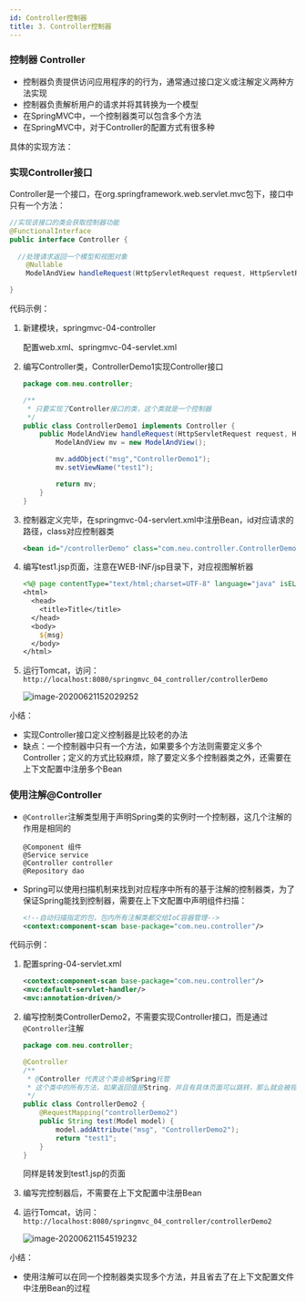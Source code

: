 ```yaml
---
id: Controller控制器
title: 3. Controller控制器
---
```


### 控制器 Controller

- 控制器负责提供访问应用程序的的行为，通常通过接口定义或注解定义两种方法实现
- 控制器负责解析用户的请求并将其转换为一个模型
- 在SpringMVC中，一个控制器类可以包含多个方法
- 在SpringMVC中，对于Controller的配置方式有很多种



具体的实现方法：

### 实现Controller接口

Controller是一个接口，在org.springframework.web.servlet.mvc包下，接口中只有一个方法：

```java
//实现该接口的类会获取控制器功能
@FunctionalInterface
public interface Controller {
	
  //处理请求返回一个模型和视图对象
	@Nullable
	ModelAndView handleRequest(HttpServletRequest request, HttpServletResponse response) throws Exception;

}
```



代码示例：

1. 新建模块，springmvc-04-controller

   配置web.xml、springmvc-04-servlet.xml

2. 编写Controller类，ControllerDemo1实现Controller接口

   ```java
   package com.neu.controller;
   
   /**
    * 只要实现了Controller接口的类，这个类就是一个控制器
    */
   public class ControllerDemo1 implements Controller {
       public ModelAndView handleRequest(HttpServletRequest request, HttpServletResponse response) throws Exception {
           ModelAndView mv = new ModelAndView();
   
           mv.addObject("msg","ControllerDemo1");
           mv.setViewName("test1");
   
           return mv;
       }
   }
   ```

3. 控制器定义完毕，在springmvc-04-servlert.xml中注册Bean，id对应请求的路径，class对应控制器类

   ```xml
   <bean id="/controllerDemo" class="com.neu.controller.ControllerDemo1"/>
   ```

4. 编写test1.jsp页面，注意在WEB-INF/jsp目录下，对应视图解析器

   ```jsp
   <%@ page contentType="text/html;charset=UTF-8" language="java" isELIgnored="false" %>
   <html>
     <head>
       <title>Title</title>
     </head>
     <body>
       ${msg}
     </body>
   </html>
   ```

5. 运行Tomcat，访问：`http://localhost:8080/springmvc_04_controller/controllerDemo`

   ![image-20200621152029252](https://upyun.shiguangping.com/imgs/20200621152029.png)

小结：

- 实现Controller接口定义控制器是比较老的办法
- 缺点：一个控制器中只有一个方法，如果要多个方法则需要定义多个Controller；定义的方式比较麻烦，除了要定义多个控制器类之外，还需要在上下文配置中注册多个Bean



### 使用注解@Controller

- `@Controller`注解类型用于声明Spring类的实例时一个控制器，这几个注解的作用是相同的

  ```
  @Component 组件
  @Service service
  @Controller controller
  @Repository dao
  ```

- Spring可以使用扫描机制来找到对应程序中所有的基于注解的控制器类，为了保证Spring能找到控制器，需要在上下文配置中声明组件扫描：

  ```xml
  <!--自动扫描指定的包，包内所有注解类都交给IoC容器管理-->
  <context:component-scan base-package="com.neu.controller"/>
  ```



代码示例：

1. 配置spring-04-servlet.xml

   ```xml
   <context:component-scan base-package="com.neu.controller"/>
   <mvc:default-servlet-handler/>
   <mvc:annotation-driven/>
   ```

2. 编写控制类ControllerDemo2，不需要实现Controller接口，而是通过`@Controller`注解

   ```java
   package com.neu.controller;
   
   @Controller
   /**
    * @Controller 代表这个类会被Spring托管
    * 这个类中的所有方法，如果返回值是String，并且有具体页面可以跳转，那么就会被视图解析器解析
    */
   public class ControllerDemo2 {
       @RequestMapping("controllerDemo2")
       public String test(Model model) {
           model.addAttribute("msg", "ControllerDemo2");
           return "test1";
       }
   }
   ```

   同样是转发到test1.jsp的页面

3. 编写完控制器后，不需要在上下文配置中注册Bean

4. 运行Tomcat，访问：`http://localhost:8080/springmvc_04_controller/controllerDemo2`

   ![image-20200621154519232](https://upyun.shiguangping.com/imgs/20200621154519.png)

小结：

- 使用注解可以在同一个控制器类实现多个方法，并且省去了在上下文配置文件中注册Bean的过程

